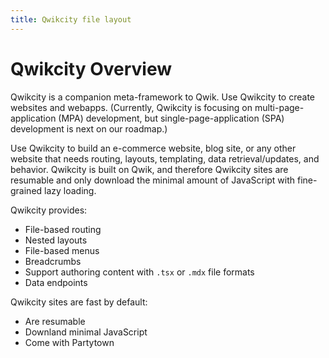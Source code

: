```yaml
---
title: Qwikcity file layout
---
```


# Qwikcity Overview

Qwikcity is a companion meta-framework to Qwik. Use Qwikcity to create websites and webapps. (Currently, Qwikcity is focusing on multi-page-application (MPA) development, but single-page-application (SPA) development is next on our roadmap.)

Use Qwikcity to build an e-commerce website, blog site, or any other website that needs routing, layouts, templating, data retrieval/updates, and behavior. Qwikcity is built on Qwik, and therefore Qwikcity sites are resumable and only download the minimal amount of JavaScript with fine-grained lazy loading.

Qwikcity provides:
- File-based routing
- Nested layouts
- File-based menus
- Breadcrumbs
- Support authoring content with `.tsx` or `.mdx` file formats
- Data endpoints

Qwikcity sites are fast by default:
- Are resumable
- Downland minimal JavaScript
- Come with Partytown

